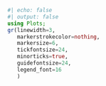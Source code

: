 ```julia
#| echo: false
#| output: false
using Plots;
gr(linewidth=3,
   markerstrokecolor=nothing,
   markersize=6,
   tickfontsize=24,
   minorticks=true,
   guidefontsize=24,
   legend_font=16
   )
```
